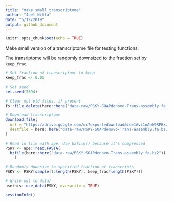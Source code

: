 ```yaml
---
title: "make_small_transcriptome"
author: "Joel Nitta"
date: "5/12/2019"
output: github_document
---
```


```r
knitr::opts_chunk$set(echo = TRUE)
```

Make small version of a transcriptome file for testing functions.

The transriptome will be randomly downsized to the fraction set by `keep_frac`.

```r
# Set fraction of transcriptome to keep
keep_frac <- 0.05

# Set seed
set.seed(5394)

# Clear out old files, if present
fs::file_delete(here::here("data-raw/PSKY-SOAPdenovo-Trans-assembly.fa.bz2"))

# Download transcriptome
download.file(
  url = "https://drive.google.com/uc?export=download&id=1Avi1oAeW9RPExzzreWZMht7EplvKEX0J",
  destfile = here::here("data-raw/PSKY-SOAPdenovo-Trans-assembly.fa.bz2")
)

# Read in file with ape. Use bzfile() because it's compressed
PSKY <- ape::read.FASTA(
  bzfile(here::here("data-raw/PSKY-SOAPdenovo-Trans-assembly.fa.bz2"))
    )

# Randomly downsize to specified fraction of transcripts
PSKY <- PSKY[sample(1:length(PSKY), keep_frac*length(PSKY))]

# Write out to data/
usethis::use_data(PSKY, overwrite = TRUE)

sessionInfo()
```

